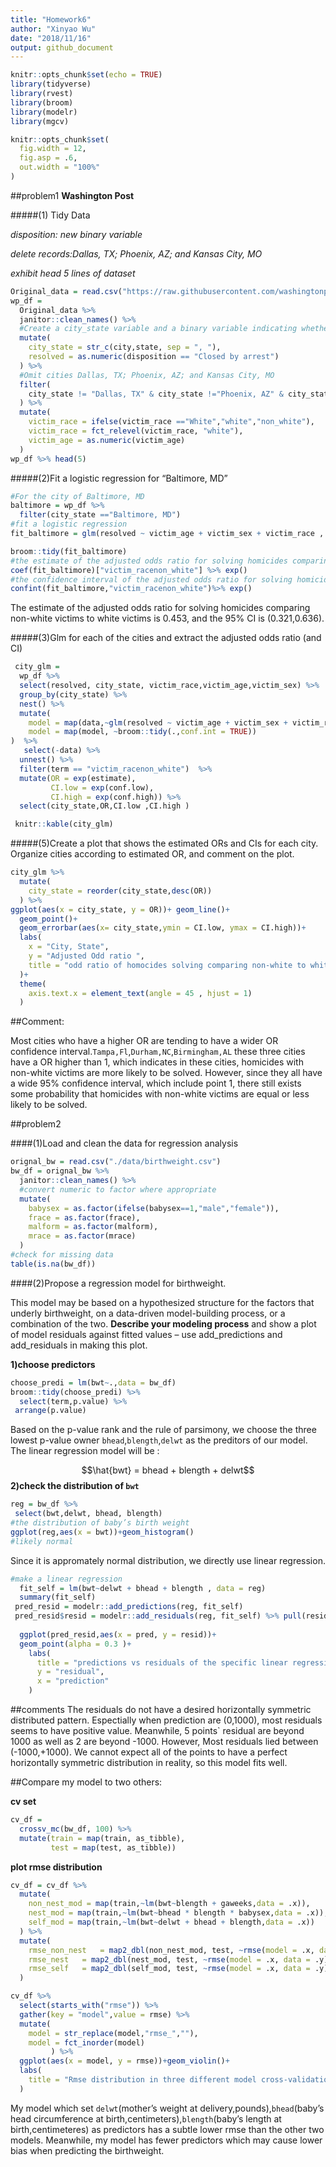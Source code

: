 ```yaml
---
title: "Homework6"
author: "Xinyao Wu"
date: "2018/11/16"
output: github_document
---
```


```r
knitr::opts_chunk$set(echo = TRUE)
library(tidyverse)
library(rvest)
library(broom)
library(modelr)
library(mgcv)
```

```r
knitr::opts_chunk$set(
  fig.width = 12,
  fig.asp = .6,
  out.width = "100%"
)
```

##problem1
__Washington Post__

#####(1) Tidy Data

_disposition: new binary variable_

_delete records:Dallas, TX; Phoenix, AZ; and Kansas City, MO_

_exhibit head 5 lines of dataset_

```r
Original_data = read.csv("https://raw.githubusercontent.com/washingtonpost/data-homicides/master/homicide-data.csv") 
wp_df = 
  Original_data %>% 
  janitor::clean_names() %>% 
  #Create a city_state variable and a binary variable indicating whether the homicide is solved.
  mutate(
    city_state = str_c(city,state, sep = ", "), 
    resolved = as.numeric(disposition == "Closed by arrest")
  ) %>% 
  #Omit cities Dallas, TX; Phoenix, AZ; and Kansas City, MO
  filter(
    city_state != "Dallas, TX" & city_state !="Phoenix, AZ" & city_state !="Kansas City, MO" & city_state !="Tulsa, AL"
  ) %>% 
  mutate(
    victim_race = ifelse(victim_race =="White","white","non_white"),
    victim_race = fct_relevel(victim_race, "white"),
    victim_age = as.numeric(victim_age)
  )
wp_df %>% head(5) 

```


#####(2)Fit a logistic regression for "Baltimore, MD"

```r
#For the city of Baltimore, MD
baltimore = wp_df %>% 
  filter(city_state =="Baltimore, MD") 
#fit a logistic regression
fit_baltimore = glm(resolved ~ victim_age + victim_sex + victim_race , family = binomial(), data = baltimore)

broom::tidy(fit_baltimore)
#the estimate of the adjusted odds ratio for solving homicides comparing non-white victims to white victims
coef(fit_baltimore)["victim_racenon_white"] %>% exp()
#the confidence interval of the adjusted odds ratio for solving homicides comparing non-white victims to white victims
confint(fit_baltimore,"victim_racenon_white")%>% exp()
```

The estimate of the adjusted odds ratio for solving homicides comparing non-white victims to white victims is 0.453, and the 95% CI is (0.321,0.636).

#####(3)Glm for each of the cities and extract the adjusted odds ratio (and CI) 

```r
 city_glm =
  wp_df %>% 
  select(resolved, city_state, victim_race,victim_age,victim_sex) %>% 
  group_by(city_state) %>% 
  nest() %>% 
  mutate(
    model = map(data,~glm(resolved ~ victim_age + victim_sex + victim_race ,family = binomial(),data = .)),
    model = map(model, ~broom::tidy(.,conf.int = TRUE))
)  %>% 
   select(-data) %>% 
  unnest() %>% 
  filter(term == "victim_racenon_white")  %>% 
  mutate(OR = exp(estimate),
         CI.low = exp(conf.low),
         CI.high = exp(conf.high)) %>% 
  select(city_state,OR,CI.low ,CI.high ) 

 knitr::kable(city_glm)
```

#####(5)Create a plot that shows the estimated ORs and CIs for each city. Organize cities according to estimated OR, and comment on the plot.

```r
city_glm %>% 
  mutate(
    city_state = reorder(city_state,desc(OR))
  ) %>% 
ggplot(aes(x = city_state, y = OR))+ geom_line()+
  geom_point()+
  geom_errorbar(aes(x= city_state,ymin = CI.low, ymax = CI.high))+
  labs(
    x = "City, State",
    y = "Adjusted Odd ratio ",
    title = "odd ratio of homocides solving comparing non-white to white victims in United States"
  )+
  theme(
    axis.text.x = element_text(angle = 45 , hjust = 1)
  )
```

##Comment:

Most cities who have a higher OR are tending to have a wider OR confidence interval.`Tampa,Fl`,`Durham,NC`,`Birmingham,AL` these three cities have a OR higher than 1, which indicates in these cities, homicides with non-white victims are more likely to be solved. However, since they all have a wide 95% confidence interval, which include point 1, there still exists some probability that homicides with non-white victims are equal or less likely to be solved.

##problem2

####(1)Load and clean the data for regression analysis
```r
orignal_bw = read.csv("./data/birthweight.csv")
bw_df = orignal_bw %>% 
  janitor::clean_names() %>% 
  #convert numeric to factor where appropriate
  mutate(
    babysex = as.factor(ifelse(babysex==1,"male","female")),
    frace = as.factor(frace),
    malform = as.factor(malform),
    mrace = as.factor(mrace)
  )
#check for missing data
table(is.na(bw_df))
```

####(2)Propose a regression model for birthweight. 

This model may be based on a hypothesized structure for the factors that underly birthweight, on a data-driven model-building process, or a combination of the two. __Describe your modeling process__ and show a plot of model residuals against fitted values – use  add_predictions and add_residuals in making this plot.

__1)choose predictors__
```r
choose_predi = lm(bwt~.,data = bw_df)
broom::tidy(choose_predi) %>% 
  select(term,p.value) %>% 
 arrange(p.value) 
```

Based on the p-value rank and the rule of parsimony, we choose the three lowest p-value owner `bhead`,`blength`,`delwt` as the preditors of our model.
The linear regression model will be :

 $$\hat{bwt}  =   bhead + blength + delwt$$
__2)check the distribution of `bwt`__
```r
reg = bw_df %>% 
 select(bwt,delwt, bhead, blength) 
#the distribution of baby’s birth weight
ggplot(reg,aes(x = bwt))+geom_histogram()
#likely normal
```

Since it is appromately normal distribution, we directly use linear regression.

```r
#make a linear regression
  fit_self = lm(bwt~delwt + bhead + blength , data = reg)
  summary(fit_self)
 pred_resid = modelr::add_predictions(reg, fit_self) 
 pred_resid$resid = modelr::add_residuals(reg, fit_self) %>% pull(resid)
 
  ggplot(pred_resid,aes(x = pred, y = resid))+
  geom_point(alpha = 0.3 )+
    labs(
      title = "predictions vs residuals of the specific linear regression model",
      y = "residual",
      x = "prediction"
    )
```

##comments
The residuals do not have a desired horizontally symmetric distributed pattern. Espectially when prediction are (0,1000), most residuals seems to have  positive value. Meanwhile, 5 points` residual are beyond 1000 as well as 2 are beyond -1000. However, Most residuals lied between (-1000,+1000). We cannot expect all of the points to have a perfect horizontally symmetric distribution in reality, so this model fits well.

##Compare my model to two others:

__cv set__

```r
cv_df =
  crossv_mc(bw_df, 100) %>% 
  mutate(train = map(train, as_tibble),
         test = map(test, as_tibble))
```

__plot rmse distribution__
```r
cv_df = cv_df %>% 
  mutate(
    non_nest_mod = map(train,~lm(bwt~blength + gaweeks,data = .x)),
    nest_mod = map(train,~lm(bwt~bhead * blength * babysex,data = .x)),
    self_mod = map(train,~lm(bwt~delwt + bhead + blength,data = .x))
  ) %>% 
  mutate(
    rmse_non_nest   = map2_dbl(non_nest_mod, test, ~rmse(model = .x, data = .y)),
    rmse_nest   = map2_dbl(nest_mod, test, ~rmse(model = .x, data = .y)),
    rmse_self   = map2_dbl(self_mod, test, ~rmse(model = .x, data = .y))
  )

cv_df %>% 
  select(starts_with("rmse")) %>% 
  gather(key = "model",value = rmse) %>%
  mutate(
    model = str_replace(model,"rmse_",""),
    model = fct_inorder(model)
         ) %>% 
  ggplot(aes(x = model, y = rmse))+geom_violin()+
  labs(
    title = "Rmse distribution in three different model cross-validations"
  )

```

My model which set `delwt`(mother’s weight at delivery,pounds),`bhead`(baby’s head circumference at birth,centimeters),`blength`(baby’s length at birth,centimeteres) as predictors has a subtle lower rmse than the other two models. Meanwhile, my model has fewer predictors which may cause lower bias when predicting the birthweight.


















